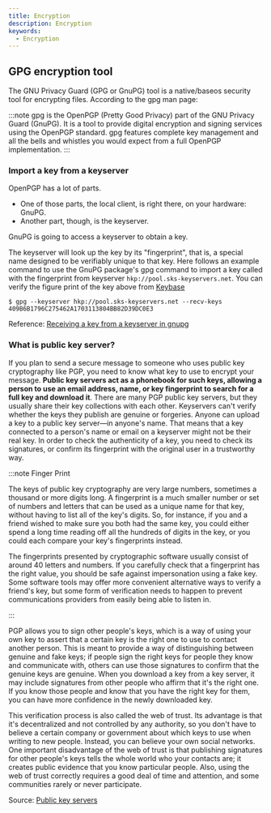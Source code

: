```yaml
---
title: Encryption
description: Encryption
keywords:
  - Encryption
---
```


## GPG encryption tool

The GNU Privacy Guard (GPG or GnuPG) tool is a native/baseos security tool for encrypting files. According to the gpg man page:

:::note
gpg is the OpenPGP (Pretty Good Privacy) part of the GNU Privacy Guard (GnuPG). It is a tool to provide digital encryption and signing services using the OpenPGP standard. gpg features complete key management and all the bells and whistles you would expect from a full OpenPGP implementation.
:::

### Import a key from a keyserver

OpenPGP has a lot of parts. 
- One of those parts, the local client, is right there, on your hardware: GnuPG. 
- Another part, though, is the keyserver.

GnuPG is going to access a keyserver to obtain a key.

The keyserver will look up the key by its "fingerprint", that is, a special name designed to be verifiably unique to that key.
Here follows an example command to use the GnuPG package's gpg command to import a key called with the fingerprint from keyserver `hkp://pool.sks-keyservers.net`. You can verify the figure print of the key above from [Keybase](https://keybase.io/)

`$ gpg --keyserver hkp://pool.sks-keyservers.net --recv-keys 409B6B1796C275462A1703113804BB82D39DC0E3`

Reference: [Receiving a key from a keyserver in gnupg](https://superuser.com/questions/931812/receiving-a-key-from-a-keyserver-in-gnupg)

### What is public key server?

If you plan to send a secure message to someone who uses public key cryptography like PGP, you need to know what key to use to encrypt your message. **Public key servers act as a phonebook for such keys, allowing a person to use an email address, name, or key fingerprint to search for a full key and download it**. There are many PGP public key servers, but they usually share their key collections with each other. Keyservers can't verify whether the keys they publish are genuine or forgeries. Anyone can upload a key to a public key server—in anyone's name. That means that a key connected to a person's name or email on a keyserver might not be their real key. In order to check the authenticity of a key, you need to check its signatures, or confirm its fingerprint with the original user in a trustworthy way.

:::note Finger Print

The keys of public key cryptography are very large numbers, sometimes a thousand or more digits long. A fingerprint is a much smaller number or set of numbers and letters that can be used as a unique name for that key, without having to list all of the key's digits. So, for instance, if you and a friend wished to make sure you both had the same key, you could either spend a long time reading off all the hundreds of digits in the key, or you could each compare your key's fingerprints instead. 

The fingerprints presented by cryptographic software usually consist of around 40 letters and numbers. If you carefully check that a fingerprint has the right value, you should be safe against impersonation using a fake key. Some software tools may offer more convenient alternative ways to verify a friend's key, but some form of verification needs to happen to prevent communications providers from easily being able to listen in. 

:::

PGP allows you to sign other people's keys, which is a way of using your own key to assert that a certain key is the right one to use to contact another person. This is meant to provide a way of distinguishing between genuine and fake keys; if people sign the right keys for people they know and communicate with, others can use those signatures to confirm that the genuine keys are genuine. When you download a key from a key server, it may include signatures from other people who affirm that it's the right one. If you know those people and know that you have the right key for them, you can have more confidence in the newly downloaded key. 

This verification process is also called the web of trust. Its advantage is that it's decentralized and not controlled by any authority, so you don't have to believe a certain company or government about which keys to use when writing to new people. Instead, you can believe your own social networks. One important disadvantage of the web of trust is that publishing signatures for other people's keys tells the whole world who your contacts are; it creates public evidence that you know particular people. Also, using the web of trust correctly requires a good deal of  time and attention, and some communities rarely or never participate.

Source: [Public key servers](https://ssd.eff.org/en/glossary/public-key-servers)